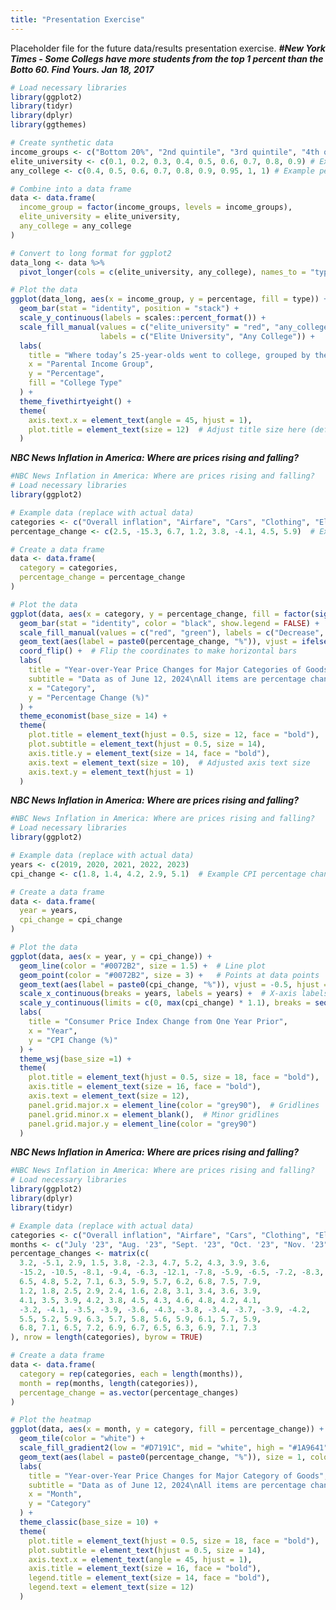 ```yaml
---
title: "Presentation Exercise"
---
```


Placeholder file for the future data/results presentation exercise.
***#New York Times - Some Collegs have more students from the top 1 percent than the Botto 60. Find Yours. Jan 18, 2017***

```r
# Load necessary libraries
library(ggplot2)
library(tidyr)
library(dplyr)
library(ggthemes)

# Create synthetic data
income_groups <- c("Bottom 20%", "2nd quintile", "3rd quintile", "4th quintile", "Top 20%", "Top 10%", "Top 5%", "Top 1%", "Top 0.1%")
elite_university <- c(0.1, 0.2, 0.3, 0.4, 0.5, 0.6, 0.7, 0.8, 0.9) # Example percentages
any_college <- c(0.4, 0.5, 0.6, 0.7, 0.8, 0.9, 0.95, 1, 1) # Example percentages

# Combine into a data frame
data <- data.frame(
  income_group = factor(income_groups, levels = income_groups),
  elite_university = elite_university,
  any_college = any_college
)

# Convert to long format for ggplot2
data_long <- data %>%
  pivot_longer(cols = c(elite_university, any_college), names_to = "type", values_to = "percentage")

# Plot the data
ggplot(data_long, aes(x = income_group, y = percentage, fill = type)) +
  geom_bar(stat = "identity", position = "stack") +
  scale_y_continuous(labels = scales::percent_format()) +
  scale_fill_manual(values = c("elite_university" = "red", "any_college" = "blue"), 
                    labels = c("Elite University", "Any College")) +
  labs(
    title = "Where today’s 25-year-olds went to college, grouped by their parents’ income",
    x = "Parental Income Group",
    y = "Percentage",
    fill = "College Type"
  ) +
  theme_fivethirtyeight() +
  theme(
    axis.text.x = element_text(angle = 45, hjust = 1),
    plot.title = element_text(size = 12)  # Adjust title size here (default is 18)
  )

```



***NBC News Inflation in America: Where are prices rising and falling?***
```r
#NBC News Inflation in America: Where are prices rising and falling?
# Load necessary libraries
library(ggplot2)

# Example data (replace with actual data)
categories <- c("Overall inflation", "Airfare", "Cars", "Clothing", "Electricity", "Gas", "Housing costs", "Meat and eggs")
percentage_change <- c(2.5, -15.3, 6.7, 1.2, 3.8, -4.1, 4.5, 5.9)  # Example percentages

# Create a data frame
data <- data.frame(
  category = categories,
  percentage_change = percentage_change
)

# Plot the data
ggplot(data, aes(x = category, y = percentage_change, fill = factor(sign(percentage_change)))) +
  geom_bar(stat = "identity", color = "black", show.legend = FALSE) +
  scale_fill_manual(values = c("red", "green"), labels = c("Decrease", "Increase")) +
  geom_text(aes(label = paste0(percentage_change, "%")), vjust = ifelse(percentage_change >= 0, -0.5, 1.5), color = "black", size = 4) +
  coord_flip() +  # Flip the coordinates to make horizontal bars
  labs(
    title = "Year-over-Year Price Changes for Major Categories of Goods",
    subtitle = "Data as of June 12, 2024\nAll items are percentage change from a year earlier",
    x = "Category",
    y = "Percentage Change (%)"
  ) +
  theme_economist(base_size = 14) +
  theme(
    plot.title = element_text(hjust = 0.5, size = 12, face = "bold"),
    plot.subtitle = element_text(hjust = 0.5, size = 14),
    axis.title.y = element_text(size = 14, face = "bold"),
    axis.text = element_text(size = 10),  # Adjusted axis text size
    axis.text.y = element_text(hjust = 1)
  )

```
***NBC News Inflation in America: Where are prices rising and falling?***
```r
#NBC News Inflation in America: Where are prices rising and falling?
# Load necessary libraries
library(ggplot2)

# Example data (replace with actual data)
years <- c(2019, 2020, 2021, 2022, 2023)
cpi_change <- c(1.8, 1.4, 4.2, 2.9, 5.1)  # Example CPI percentage change

# Create a data frame
data <- data.frame(
  year = years,
  cpi_change = cpi_change
)

# Plot the data
ggplot(data, aes(x = year, y = cpi_change)) +
  geom_line(color = "#0072B2", size = 1.5) +  # Line plot
  geom_point(color = "#0072B2", size = 3) +   # Points at data points
  geom_text(aes(label = paste0(cpi_change, "%")), vjust = -0.5, hjust = 0.5, color = "#0072B2", size = 4) +  # Labels on points
  scale_x_continuous(breaks = years, labels = years) +  # X-axis labels
  scale_y_continuous(limits = c(0, max(cpi_change) * 1.1), breaks = seq(0, max(cpi_change) * 1.1, by = 1), labels = paste0(seq(0, max(cpi_change) * 1.1, by = 1), "%")) +  # Y-axis labels
  labs(
    title = "Consumer Price Index Change from One Year Prior",
    x = "Year",
    y = "CPI Change (%)"
  ) +
  theme_wsj(base_size =1) +
  theme(
    plot.title = element_text(hjust = 0.5, size = 18, face = "bold"),
    axis.title = element_text(size = 16, face = "bold"),
    axis.text = element_text(size = 12),
    panel.grid.major.x = element_line(color = "grey90"),  # Gridlines
    panel.grid.minor.x = element_blank(),  # Minor gridlines
    panel.grid.major.y = element_line(color = "grey90")
  )

```
***NBC News Inflation in America: Where are prices rising and falling?***
```r
#NBC News Inflation in America: Where are prices rising and falling?
# Load necessary libraries
library(ggplot2)
library(dplyr)
library(tidyr)

# Example data (replace with actual data)
categories <- c("Overall inflation", "Airfare", "Cars", "Clothing", "Electricity", "Gas", "Housing costs", "Meat and eggs")
months <- c("July '23", "Aug. '23", "Sept. '23", "Oct. '23", "Nov. '23", "Dec. '23", "Jan. '24", "Feb. '24", "Mar. '24", "Apr. '24", "May '24")
percentage_changes <- matrix(c(
  3.2, -5.1, 2.9, 1.5, 3.8, -2.3, 4.7, 5.2, 4.3, 3.9, 3.6,
  -15.2, -10.5, -8.1, -9.4, -6.3, -12.1, -7.8, -5.9, -6.5, -7.2, -8.3,
  6.5, 4.8, 5.2, 7.1, 6.3, 5.9, 5.7, 6.2, 6.8, 7.5, 7.9,
  1.2, 1.8, 2.5, 2.9, 2.4, 1.6, 2.8, 3.1, 3.4, 3.6, 3.9,
  4.1, 3.5, 3.9, 4.2, 3.8, 4.5, 4.3, 4.6, 4.8, 4.2, 4.1,
  -3.2, -4.1, -3.5, -3.9, -3.6, -4.3, -3.8, -3.4, -3.7, -3.9, -4.2,
  5.5, 5.2, 5.9, 6.3, 5.7, 5.8, 5.6, 5.9, 6.1, 5.7, 5.9,
  6.8, 7.1, 6.5, 7.2, 6.9, 6.7, 6.5, 6.3, 6.9, 7.1, 7.3
), nrow = length(categories), byrow = TRUE)

# Create a data frame
data <- data.frame(
  category = rep(categories, each = length(months)),
  month = rep(months, length(categories)),
  percentage_change = as.vector(percentage_changes)
)

# Plot the heatmap
ggplot(data, aes(x = month, y = category, fill = percentage_change)) +
  geom_tile(color = "white") +
  scale_fill_gradient2(low = "#D7191C", mid = "white", high = "#1A9641", midpoint = 0, limits = c(-10, 10), name = "Percentage Change (%)") +
  geom_text(aes(label = paste0(percentage_change, "%")), size = 1, color = "black") +
  labs(
    title = "Year-over-Year Price Changes for Major Category of Goods",
    subtitle = "Data as of June 12, 2024\nAll items are percentage change from a year earlier",
    x = "Month",
    y = "Category"
  ) +
  theme_classic(base_size = 10) +
  theme(
    plot.title = element_text(hjust = 0.5, size = 18, face = "bold"),
    plot.subtitle = element_text(hjust = 0.5, size = 14),
    axis.text.x = element_text(angle = 45, hjust = 1),
    axis.title = element_text(size = 16, face = "bold"),
    legend.title = element_text(size = 14, face = "bold"),
    legend.text = element_text(size = 12)
  )

```


